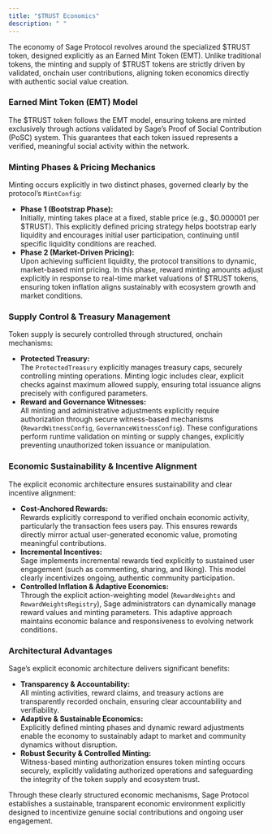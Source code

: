 ```yaml
---
title: "$TRUST Economics"
description: " "
---
```


The economy of Sage Protocol revolves around the specialized \$TRUST token, designed explicitly as an Earned Mint Token (EMT). Unlike traditional tokens, the minting and supply of \$TRUST tokens are strictly driven by validated, onchain user contributions, aligning token economics directly with authentic social value creation.

### **Earned Mint Token (EMT) Model**

The \$TRUST token follows the EMT model, ensuring tokens are minted exclusively through actions validated by Sage’s Proof of Social Contribution (PoSC) system. This guarantees that each token issued represents a verified, meaningful social activity within the network.

### **Minting Phases & Pricing Mechanics**

Minting occurs explicitly in two distinct phases, governed clearly by the protocol’s `MintConfig`:

- **Phase 1 (Bootstrap Phase):**\
  Initially, minting takes place at a fixed, stable price (e.g., \$0.000001 per \$TRUST). This explicitly defined pricing strategy helps bootstrap early liquidity and encourages initial user participation, continuing until specific liquidity conditions are reached.
- **Phase 2 (Market-Driven Pricing):**\
  Upon achieving sufficient liquidity, the protocol transitions to dynamic, market-based mint pricing. In this phase, reward minting amounts adjust explicitly in response to real-time market valuations of \$TRUST tokens, ensuring token inflation aligns sustainably with ecosystem growth and market conditions.

### **Supply Control & Treasury Management**

Token supply is securely controlled through structured, onchain mechanisms:

- **Protected Treasury:**\
  The `ProtectedTreasury` explicitly manages treasury caps, securely controlling minting operations. Minting logic includes clear, explicit checks against maximum allowed supply, ensuring total issuance aligns precisely with configured parameters.
- **Reward and Governance Witnesses:**\
  All minting and administrative adjustments explicitly require authorization through secure witness-based mechanisms (`RewardWitnessConfig`, `GovernanceWitnessConfig`). These configurations perform runtime validation on minting or supply changes, explicitly preventing unauthorized token issuance or manipulation.

### **Economic Sustainability & Incentive Alignment**

The explicit economic architecture ensures sustainability and clear incentive alignment:

- **Cost-Anchored Rewards:**\
  Rewards explicitly correspond to verified onchain economic activity, particularly the transaction fees users pay. This ensures rewards directly mirror actual user-generated economic value, promoting meaningful contributions.
- **Incremental Incentives:**\
  Sage implements incremental rewards tied explicitly to sustained user engagement (such as commenting, sharing, and liking). This model clearly incentivizes ongoing, authentic community participation.
- **Controlled Inflation & Adaptive Economics:**\
  Through the explicit action-weighting model (`RewardWeights` and `RewardWeightsRegistry`), Sage administrators can dynamically manage reward values and minting parameters. This adaptive approach maintains economic balance and responsiveness to evolving network conditions.

### **Architectural Advantages**

Sage’s explicit economic architecture delivers significant benefits:

- **Transparency & Accountability:**\
  All minting activities, reward claims, and treasury actions are transparently recorded onchain, ensuring clear accountability and verifiability.
- **Adaptive & Sustainable Economics:**\
  Explicitly defined minting phases and dynamic reward adjustments enable the economy to sustainably adapt to market and community dynamics without disruption.
- **Robust Security & Controlled Minting:**\
  Witness-based minting authorization ensures token minting occurs securely, explicitly validating authorized operations and safeguarding the integrity of the token supply and ecosystem trust.

Through these clearly structured economic mechanisms, Sage Protocol establishes a sustainable, transparent economic environment explicitly designed to incentivize genuine social contributions and ongoing user engagement.